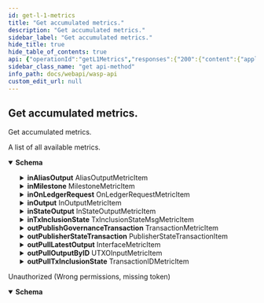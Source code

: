 ```yaml
---
id: get-l-1-metrics
title: "Get accumulated metrics."
description: "Get accumulated metrics."
sidebar_label: "Get accumulated metrics."
hide_title: true
hide_table_of_contents: true
api: {"operationId":"getL1Metrics","responses":{"200":{"content":{"application/json":{"schema":{"example":{"outPublishGovernanceTransaction":{"lastMessage":{"txId":"txId"},"messages":1,"timestamp":"2000-01-23T04:56:07.000+00:00"},"outPublisherStateTransaction":{"lastMessage":{"stateIndex":1,"txId":"txId"},"messages":1,"timestamp":"2000-01-23T04:56:07.000+00:00"},"inTxInclusionState":{"lastMessage":{"txId":"txId","state":"state"},"messages":1,"timestamp":"2000-01-23T04:56:07.000+00:00"},"inOnLedgerRequest":{"lastMessage":{"output":{"outputType":0,"raw":"raw"},"outputId":"outputId","raw":"raw","id":"id"},"messages":1,"timestamp":"2000-01-23T04:56:07.000+00:00"},"inOutput":{"lastMessage":{"output":{"outputType":0,"raw":"raw"},"outputId":"outputId"},"messages":1,"timestamp":"2000-01-23T04:56:07.000+00:00"},"inMilestone":{"lastMessage":{"milestoneId":"milestoneId","index":0,"timestamp":0},"messages":1,"timestamp":"2000-01-23T04:56:07.000+00:00"},"inAliasOutput":{"lastMessage":{"outputType":0,"raw":"raw"},"messages":1,"timestamp":"2000-01-23T04:56:07.000+00:00"},"inStateOutput":{"lastMessage":{"output":{"outputType":0,"raw":"raw"},"outputId":"outputId"},"messages":1,"timestamp":"2000-01-23T04:56:07.000+00:00"},"outPullTxInclusionState":{"lastMessage":{"txId":"txId"},"messages":1,"timestamp":"2000-01-23T04:56:07.000+00:00"},"registeredChainIDs":["registeredChainIDs","registeredChainIDs"],"outPullLatestOutput":{"lastMessage":"lastMessage","messages":1,"timestamp":"2000-01-23T04:56:07.000+00:00"},"outPullOutputByID":{"lastMessage":{"outputId":"outputId"},"messages":1,"timestamp":"2000-01-23T04:56:07.000+00:00"}},"properties":{"inAliasOutput":{"example":{"lastMessage":{"outputType":0,"raw":"raw"},"messages":1,"timestamp":"2000-01-23T04:56:07.000+00:00"},"properties":{"lastMessage":{"example":{"outputType":0,"raw":"raw"},"properties":{"outputType":{"description":"The output type","format":"int32","type":"integer","xml":{"name":"OutputType"}},"raw":{"description":"The raw data of the output (Hex)","format":"string","type":"string","xml":{"name":"Raw"}}},"required":["outputType","raw"],"type":"object","xml":{"name":"Output"}},"messages":{"format":"int32","minimum":1,"type":"integer","xml":{"name":"Messages"}},"timestamp":{"format":"date-time","type":"string","xml":{"name":"Timestamp"}}},"required":["lastMessage","messages","timestamp"],"type":"object","xml":{"name":"AliasOutputMetricItem"}},"inMilestone":{"example":{"lastMessage":{"milestoneId":"milestoneId","index":0,"timestamp":0},"messages":1,"timestamp":"2000-01-23T04:56:07.000+00:00"},"properties":{"lastMessage":{"example":{"milestoneId":"milestoneId","index":0,"timestamp":0},"properties":{"index":{"format":"int32","minimum":0,"type":"integer","xml":{"name":"Index"}},"milestoneId":{"format":"string","type":"string","xml":{"name":"MilestoneID"}},"timestamp":{"format":"int32","minimum":0,"type":"integer","xml":{"name":"Timestamp"}}},"type":"object","xml":{"name":"MilestoneInfo"}},"messages":{"format":"int32","minimum":1,"type":"integer","xml":{"name":"Messages"}},"timestamp":{"format":"date-time","type":"string","xml":{"name":"Timestamp"}}},"required":["lastMessage","messages","timestamp"],"type":"object","xml":{"name":"MilestoneMetricItem"}},"inOnLedgerRequest":{"example":{"lastMessage":{"output":{"outputType":0,"raw":"raw"},"outputId":"outputId","raw":"raw","id":"id"},"messages":1,"timestamp":"2000-01-23T04:56:07.000+00:00"},"properties":{"lastMessage":{"example":{"output":{"outputType":0,"raw":"raw"},"outputId":"outputId","raw":"raw","id":"id"},"properties":{"id":{"description":"The request ID","format":"string","type":"string","xml":{"name":"ID"}},"output":{"example":{"outputType":0,"raw":"raw"},"properties":{"outputType":{"description":"The output type","format":"int32","type":"integer","xml":{"name":"OutputType"}},"raw":{"description":"The raw data of the output (Hex)","format":"string","type":"string","xml":{"name":"Raw"}}},"required":["outputType","raw"],"type":"object","xml":{"name":"Output"}},"outputId":{"description":"The output ID","format":"string","type":"string","xml":{"name":"OutputID"}},"raw":{"description":"The raw data of the request (Hex)","format":"string","type":"string","xml":{"name":"Raw"}}},"required":["id","output","outputId","raw"],"type":"object","xml":{"name":"OnLedgerRequest"}},"messages":{"format":"int32","minimum":1,"type":"integer","xml":{"name":"Messages"}},"timestamp":{"format":"date-time","type":"string","xml":{"name":"Timestamp"}}},"required":["lastMessage","messages","timestamp"],"type":"object","xml":{"name":"OnLedgerRequestMetricItem"}},"inOutput":{"example":{"lastMessage":{"output":{"outputType":0,"raw":"raw"},"outputId":"outputId"},"messages":1,"timestamp":"2000-01-23T04:56:07.000+00:00"},"properties":{"lastMessage":{"example":{"output":{"outputType":0,"raw":"raw"},"outputId":"outputId"},"properties":{"output":{"example":{"outputType":0,"raw":"raw"},"properties":{"outputType":{"description":"The output type","format":"int32","type":"integer","xml":{"name":"OutputType"}},"raw":{"description":"The raw data of the output (Hex)","format":"string","type":"string","xml":{"name":"Raw"}}},"required":["outputType","raw"],"type":"object","xml":{"name":"Output"}},"outputId":{"description":"The output ID","format":"string","type":"string","xml":{"name":"OutputID"}}},"required":["output","outputId"],"type":"object","xml":{"name":"InOutput"}},"messages":{"format":"int32","minimum":1,"type":"integer","xml":{"name":"Messages"}},"timestamp":{"format":"date-time","type":"string","xml":{"name":"Timestamp"}}},"required":["lastMessage","messages","timestamp"],"type":"object","xml":{"name":"InOutputMetricItem"}},"inStateOutput":{"example":{"lastMessage":{"output":{"outputType":0,"raw":"raw"},"outputId":"outputId"},"messages":1,"timestamp":"2000-01-23T04:56:07.000+00:00"},"properties":{"lastMessage":{"example":{"output":{"outputType":0,"raw":"raw"},"outputId":"outputId"},"properties":{"output":{"example":{"outputType":0,"raw":"raw"},"properties":{"outputType":{"description":"The output type","format":"int32","type":"integer","xml":{"name":"OutputType"}},"raw":{"description":"The raw data of the output (Hex)","format":"string","type":"string","xml":{"name":"Raw"}}},"required":["outputType","raw"],"type":"object","xml":{"name":"Output"}},"outputId":{"description":"The output ID","format":"string","type":"string","xml":{"name":"OutputID"}}},"required":["output","outputId"],"type":"object","xml":{"name":"InStateOutput"}},"messages":{"format":"int32","minimum":1,"type":"integer","xml":{"name":"Messages"}},"timestamp":{"format":"date-time","type":"string","xml":{"name":"Timestamp"}}},"required":["lastMessage","messages","timestamp"],"type":"object","xml":{"name":"InStateOutputMetricItem"}},"inTxInclusionState":{"example":{"lastMessage":{"txId":"txId","state":"state"},"messages":1,"timestamp":"2000-01-23T04:56:07.000+00:00"},"properties":{"lastMessage":{"example":{"txId":"txId","state":"state"},"properties":{"state":{"description":"The inclusion state","format":"string","type":"string","xml":{"name":"State"}},"txId":{"description":"The transaction ID","format":"string","type":"string","xml":{"name":"TransactionID"}}},"required":["state","txId"],"type":"object","xml":{"name":"TxInclusionStateMsg"}},"messages":{"format":"int32","minimum":1,"type":"integer","xml":{"name":"Messages"}},"timestamp":{"format":"date-time","type":"string","xml":{"name":"Timestamp"}}},"required":["lastMessage","messages","timestamp"],"type":"object","xml":{"name":"TxInclusionStateMsgMetricItem"}},"outPublishGovernanceTransaction":{"example":{"lastMessage":{"txId":"txId"},"messages":1,"timestamp":"2000-01-23T04:56:07.000+00:00"},"properties":{"lastMessage":{"example":{"txId":"txId"},"properties":{"txId":{"description":"The transaction ID","format":"string","type":"string","xml":{"name":"TransactionID"}}},"required":["txId"],"type":"object","xml":{"name":"Transaction"}},"messages":{"format":"int32","minimum":1,"type":"integer","xml":{"name":"Messages"}},"timestamp":{"format":"date-time","type":"string","xml":{"name":"Timestamp"}}},"required":["lastMessage","messages","timestamp"],"type":"object","xml":{"name":"TransactionMetricItem"}},"outPublisherStateTransaction":{"example":{"lastMessage":{"stateIndex":1,"txId":"txId"},"messages":1,"timestamp":"2000-01-23T04:56:07.000+00:00"},"properties":{"lastMessage":{"example":{"stateIndex":1,"txId":"txId"},"properties":{"stateIndex":{"description":"The state index","format":"int32","minimum":1,"type":"integer","xml":{"name":"StateIndex"}},"txId":{"description":"The transaction ID","format":"string","type":"string","xml":{"name":"TransactionID"}}},"required":["stateIndex","txId"],"type":"object","xml":{"name":"StateTransaction"}},"messages":{"format":"int32","minimum":1,"type":"integer","xml":{"name":"Messages"}},"timestamp":{"format":"date-time","type":"string","xml":{"name":"Timestamp"}}},"required":["lastMessage","messages","timestamp"],"type":"object","xml":{"name":"PublisherStateTransactionItem"}},"outPullLatestOutput":{"example":{"lastMessage":"lastMessage","messages":1,"timestamp":"2000-01-23T04:56:07.000+00:00"},"properties":{"lastMessage":{"format":"string","type":"string","xml":{"name":"LastMessage"}},"messages":{"format":"int32","minimum":1,"type":"integer","xml":{"name":"Messages"}},"timestamp":{"format":"date-time","type":"string","xml":{"name":"Timestamp"}}},"required":["lastMessage","messages","timestamp"],"type":"object","xml":{"name":"InterfaceMetricItem"}},"outPullOutputByID":{"example":{"lastMessage":{"outputId":"outputId"},"messages":1,"timestamp":"2000-01-23T04:56:07.000+00:00"},"properties":{"lastMessage":{"example":{"outputId":"outputId"},"properties":{"outputId":{"description":"The output ID","format":"string","type":"string","xml":{"name":"OutputID"}}},"required":["outputId"],"type":"object","xml":{"name":"OutputID"}},"messages":{"format":"int32","minimum":1,"type":"integer","xml":{"name":"Messages"}},"timestamp":{"format":"date-time","type":"string","xml":{"name":"Timestamp"}}},"required":["lastMessage","messages","timestamp"],"type":"object","xml":{"name":"UTXOInputMetricItem"}},"outPullTxInclusionState":{"example":{"lastMessage":{"txId":"txId"},"messages":1,"timestamp":"2000-01-23T04:56:07.000+00:00"},"properties":{"lastMessage":{"example":{"txId":"txId"},"properties":{"txId":{"description":"The transaction ID","format":"string","type":"string","xml":{"name":"TransactionID"}}},"required":["txId"],"type":"object","xml":{"name":"Transaction"}},"messages":{"format":"int32","minimum":1,"type":"integer","xml":{"name":"Messages"}},"timestamp":{"format":"date-time","type":"string","xml":{"name":"Timestamp"}}},"required":["lastMessage","messages","timestamp"],"type":"object","xml":{"name":"TransactionIDMetricItem"}},"registeredChainIDs":{"items":{"format":"string","type":"string"},"type":"array","xml":{"name":"RegisteredChainIDs","wrapped":true}}},"required":["inAliasOutput","inMilestone","inOnLedgerRequest","inOutput","inStateOutput","inTxInclusionState","outPublishGovernanceTransaction","outPublisherStateTransaction","outPullLatestOutput","outPullOutputByID","outPullTxInclusionState","registeredChainIDs"],"type":"object","xml":{"name":"ChainMetrics"}}}},"description":"A list of all available metrics."},"401":{"content":{"application/json":{"schema":{"properties":{"error":{"format":"string","type":"string","xml":{"name":"Error"}},"missingPermission":{"format":"string","type":"string","xml":{"name":"MissingPermission"}}},"required":["error","missingPermission"],"type":"object","xml":{"name":"ValidationError"}}}},"description":"Unauthorized (Wrong permissions, missing token)"}},"security":[{"Authorization":[]}],"tags":["metrics"],"description":"Get accumulated metrics.","method":"get","path":"/metrics/l1","servers":[{"url":"/"}],"securitySchemes":{"Authorization":{"description":"JWT Token","in":"header","name":"Authorization","type":"apiKey"}},"info":{"description":"REST API for the Wasp node","title":"Wasp API","version":"0"},"postman":{"name":"Get accumulated metrics.","description":{"type":"text/plain"},"url":{"path":["metrics","l1"],"host":["{{baseUrl}}"],"query":[],"variable":[]},"header":[{"key":"Accept","value":"application/json"}],"method":"GET","auth":{"type":"apikey","apikey":[{"type":"any","value":"Authorization","key":"key"},{"type":"any","value":"<API Key>","key":"value"},{"type":"any","value":"header","key":"in"}]}}}
sidebar_class_name: "get api-method"
info_path: docs/webapi/wasp-api
custom_edit_url: null
---
```



## Get accumulated metrics.



Get accumulated metrics.

<div><ApiTabs><TabItem label={"200"} value={"200"}><div>

A list of all available metrics.

</div><div><MimeTabs schemaType={"response"}><TabItem label={"application/json"} value={"application/json"}><SchemaTabs><TabItem label={"Schema"} value={"Schema"}><details style={{}} data-collapsed={false} open={true}><summary style={{"textAlign":"left"}}><strong>Schema</strong></summary><div style={{"textAlign":"left","marginLeft":"1rem"}}></div><ul style={{"marginLeft":"1rem"}}><SchemaItem collapsible={true} className={"schemaItem"}><details style={{}}><summary style={{}}><strong>inAliasOutput</strong><span style={{"opacity":"0.6"}}> AliasOutputMetricItem</span></summary><div style={{"marginLeft":"1rem"}}><SchemaItem collapsible={true} className={"schemaItem"}><details style={{}}><summary style={{}}><strong>lastMessage</strong><span style={{"opacity":"0.6"}}> Output</span></summary><div style={{"marginLeft":"1rem"}}><SchemaItem collapsible={false} name={"outputType"} required={false} schemaName={"int32"} qualifierMessage={undefined} schema={{"description":"The output type","format":"int32","type":"integer","xml":{"name":"OutputType"}}}></SchemaItem><SchemaItem collapsible={false} name={"raw"} required={false} schemaName={"string"} qualifierMessage={undefined} schema={{"description":"The raw data of the output (Hex)","format":"string","type":"string","xml":{"name":"Raw"}}}></SchemaItem></div></details></SchemaItem><SchemaItem collapsible={false} name={"messages"} required={false} schemaName={"int32"} qualifierMessage={"**Possible values:** `>= 1`"} schema={{"format":"int32","minimum":1,"type":"integer","xml":{"name":"Messages"}}}></SchemaItem><SchemaItem collapsible={false} name={"timestamp"} required={false} schemaName={"date-time"} qualifierMessage={undefined} schema={{"format":"date-time","type":"string","xml":{"name":"Timestamp"}}}></SchemaItem></div></details></SchemaItem><SchemaItem collapsible={true} className={"schemaItem"}><details style={{}}><summary style={{}}><strong>inMilestone</strong><span style={{"opacity":"0.6"}}> MilestoneMetricItem</span></summary><div style={{"marginLeft":"1rem"}}><SchemaItem collapsible={true} className={"schemaItem"}><details style={{}}><summary style={{}}><strong>lastMessage</strong><span style={{"opacity":"0.6"}}> MilestoneInfo</span></summary><div style={{"marginLeft":"1rem"}}><SchemaItem collapsible={false} name={"index"} required={false} schemaName={"int32"} qualifierMessage={undefined} schema={{"format":"int32","minimum":0,"type":"integer","xml":{"name":"Index"}}}></SchemaItem><SchemaItem collapsible={false} name={"milestoneId"} required={false} schemaName={"string"} qualifierMessage={undefined} schema={{"format":"string","type":"string","xml":{"name":"MilestoneID"}}}></SchemaItem><SchemaItem collapsible={false} name={"timestamp"} required={false} schemaName={"int32"} qualifierMessage={undefined} schema={{"format":"int32","minimum":0,"type":"integer","xml":{"name":"Timestamp"}}}></SchemaItem></div></details></SchemaItem><SchemaItem collapsible={false} name={"messages"} required={false} schemaName={"int32"} qualifierMessage={"**Possible values:** `>= 1`"} schema={{"format":"int32","minimum":1,"type":"integer","xml":{"name":"Messages"}}}></SchemaItem><SchemaItem collapsible={false} name={"timestamp"} required={false} schemaName={"date-time"} qualifierMessage={undefined} schema={{"format":"date-time","type":"string","xml":{"name":"Timestamp"}}}></SchemaItem></div></details></SchemaItem><SchemaItem collapsible={true} className={"schemaItem"}><details style={{}}><summary style={{}}><strong>inOnLedgerRequest</strong><span style={{"opacity":"0.6"}}> OnLedgerRequestMetricItem</span></summary><div style={{"marginLeft":"1rem"}}><SchemaItem collapsible={true} className={"schemaItem"}><details style={{}}><summary style={{}}><strong>lastMessage</strong><span style={{"opacity":"0.6"}}> OnLedgerRequest</span></summary><div style={{"marginLeft":"1rem"}}><SchemaItem collapsible={false} name={"id"} required={false} schemaName={"string"} qualifierMessage={undefined} schema={{"description":"The request ID","format":"string","type":"string","xml":{"name":"ID"}}}></SchemaItem><SchemaItem collapsible={true} className={"schemaItem"}><details style={{}}><summary style={{}}><strong>output</strong><span style={{"opacity":"0.6"}}> Output</span></summary><div style={{"marginLeft":"1rem"}}><SchemaItem collapsible={false} name={"outputType"} required={false} schemaName={"int32"} qualifierMessage={undefined} schema={{"description":"The output type","format":"int32","type":"integer","xml":{"name":"OutputType"}}}></SchemaItem><SchemaItem collapsible={false} name={"raw"} required={false} schemaName={"string"} qualifierMessage={undefined} schema={{"description":"The raw data of the output (Hex)","format":"string","type":"string","xml":{"name":"Raw"}}}></SchemaItem></div></details></SchemaItem><SchemaItem collapsible={false} name={"outputId"} required={false} schemaName={"string"} qualifierMessage={undefined} schema={{"description":"The output ID","format":"string","type":"string","xml":{"name":"OutputID"}}}></SchemaItem><SchemaItem collapsible={false} name={"raw"} required={false} schemaName={"string"} qualifierMessage={undefined} schema={{"description":"The raw data of the request (Hex)","format":"string","type":"string","xml":{"name":"Raw"}}}></SchemaItem></div></details></SchemaItem><SchemaItem collapsible={false} name={"messages"} required={false} schemaName={"int32"} qualifierMessage={"**Possible values:** `>= 1`"} schema={{"format":"int32","minimum":1,"type":"integer","xml":{"name":"Messages"}}}></SchemaItem><SchemaItem collapsible={false} name={"timestamp"} required={false} schemaName={"date-time"} qualifierMessage={undefined} schema={{"format":"date-time","type":"string","xml":{"name":"Timestamp"}}}></SchemaItem></div></details></SchemaItem><SchemaItem collapsible={true} className={"schemaItem"}><details style={{}}><summary style={{}}><strong>inOutput</strong><span style={{"opacity":"0.6"}}> InOutputMetricItem</span></summary><div style={{"marginLeft":"1rem"}}><SchemaItem collapsible={true} className={"schemaItem"}><details style={{}}><summary style={{}}><strong>lastMessage</strong><span style={{"opacity":"0.6"}}> InOutput</span></summary><div style={{"marginLeft":"1rem"}}><SchemaItem collapsible={true} className={"schemaItem"}><details style={{}}><summary style={{}}><strong>output</strong><span style={{"opacity":"0.6"}}> Output</span></summary><div style={{"marginLeft":"1rem"}}><SchemaItem collapsible={false} name={"outputType"} required={false} schemaName={"int32"} qualifierMessage={undefined} schema={{"description":"The output type","format":"int32","type":"integer","xml":{"name":"OutputType"}}}></SchemaItem><SchemaItem collapsible={false} name={"raw"} required={false} schemaName={"string"} qualifierMessage={undefined} schema={{"description":"The raw data of the output (Hex)","format":"string","type":"string","xml":{"name":"Raw"}}}></SchemaItem></div></details></SchemaItem><SchemaItem collapsible={false} name={"outputId"} required={false} schemaName={"string"} qualifierMessage={undefined} schema={{"description":"The output ID","format":"string","type":"string","xml":{"name":"OutputID"}}}></SchemaItem></div></details></SchemaItem><SchemaItem collapsible={false} name={"messages"} required={false} schemaName={"int32"} qualifierMessage={"**Possible values:** `>= 1`"} schema={{"format":"int32","minimum":1,"type":"integer","xml":{"name":"Messages"}}}></SchemaItem><SchemaItem collapsible={false} name={"timestamp"} required={false} schemaName={"date-time"} qualifierMessage={undefined} schema={{"format":"date-time","type":"string","xml":{"name":"Timestamp"}}}></SchemaItem></div></details></SchemaItem><SchemaItem collapsible={true} className={"schemaItem"}><details style={{}}><summary style={{}}><strong>inStateOutput</strong><span style={{"opacity":"0.6"}}> InStateOutputMetricItem</span></summary><div style={{"marginLeft":"1rem"}}><SchemaItem collapsible={true} className={"schemaItem"}><details style={{}}><summary style={{}}><strong>lastMessage</strong><span style={{"opacity":"0.6"}}> InStateOutput</span></summary><div style={{"marginLeft":"1rem"}}><SchemaItem collapsible={true} className={"schemaItem"}><details style={{}}><summary style={{}}><strong>output</strong><span style={{"opacity":"0.6"}}> Output</span></summary><div style={{"marginLeft":"1rem"}}><SchemaItem collapsible={false} name={"outputType"} required={false} schemaName={"int32"} qualifierMessage={undefined} schema={{"description":"The output type","format":"int32","type":"integer","xml":{"name":"OutputType"}}}></SchemaItem><SchemaItem collapsible={false} name={"raw"} required={false} schemaName={"string"} qualifierMessage={undefined} schema={{"description":"The raw data of the output (Hex)","format":"string","type":"string","xml":{"name":"Raw"}}}></SchemaItem></div></details></SchemaItem><SchemaItem collapsible={false} name={"outputId"} required={false} schemaName={"string"} qualifierMessage={undefined} schema={{"description":"The output ID","format":"string","type":"string","xml":{"name":"OutputID"}}}></SchemaItem></div></details></SchemaItem><SchemaItem collapsible={false} name={"messages"} required={false} schemaName={"int32"} qualifierMessage={"**Possible values:** `>= 1`"} schema={{"format":"int32","minimum":1,"type":"integer","xml":{"name":"Messages"}}}></SchemaItem><SchemaItem collapsible={false} name={"timestamp"} required={false} schemaName={"date-time"} qualifierMessage={undefined} schema={{"format":"date-time","type":"string","xml":{"name":"Timestamp"}}}></SchemaItem></div></details></SchemaItem><SchemaItem collapsible={true} className={"schemaItem"}><details style={{}}><summary style={{}}><strong>inTxInclusionState</strong><span style={{"opacity":"0.6"}}> TxInclusionStateMsgMetricItem</span></summary><div style={{"marginLeft":"1rem"}}><SchemaItem collapsible={true} className={"schemaItem"}><details style={{}}><summary style={{}}><strong>lastMessage</strong><span style={{"opacity":"0.6"}}> TxInclusionStateMsg</span></summary><div style={{"marginLeft":"1rem"}}><SchemaItem collapsible={false} name={"state"} required={false} schemaName={"string"} qualifierMessage={undefined} schema={{"description":"The inclusion state","format":"string","type":"string","xml":{"name":"State"}}}></SchemaItem><SchemaItem collapsible={false} name={"txId"} required={false} schemaName={"string"} qualifierMessage={undefined} schema={{"description":"The transaction ID","format":"string","type":"string","xml":{"name":"TransactionID"}}}></SchemaItem></div></details></SchemaItem><SchemaItem collapsible={false} name={"messages"} required={false} schemaName={"int32"} qualifierMessage={"**Possible values:** `>= 1`"} schema={{"format":"int32","minimum":1,"type":"integer","xml":{"name":"Messages"}}}></SchemaItem><SchemaItem collapsible={false} name={"timestamp"} required={false} schemaName={"date-time"} qualifierMessage={undefined} schema={{"format":"date-time","type":"string","xml":{"name":"Timestamp"}}}></SchemaItem></div></details></SchemaItem><SchemaItem collapsible={true} className={"schemaItem"}><details style={{}}><summary style={{}}><strong>outPublishGovernanceTransaction</strong><span style={{"opacity":"0.6"}}> TransactionMetricItem</span></summary><div style={{"marginLeft":"1rem"}}><SchemaItem collapsible={true} className={"schemaItem"}><details style={{}}><summary style={{}}><strong>lastMessage</strong><span style={{"opacity":"0.6"}}> Transaction</span></summary><div style={{"marginLeft":"1rem"}}><SchemaItem collapsible={false} name={"txId"} required={false} schemaName={"string"} qualifierMessage={undefined} schema={{"description":"The transaction ID","format":"string","type":"string","xml":{"name":"TransactionID"}}}></SchemaItem></div></details></SchemaItem><SchemaItem collapsible={false} name={"messages"} required={false} schemaName={"int32"} qualifierMessage={"**Possible values:** `>= 1`"} schema={{"format":"int32","minimum":1,"type":"integer","xml":{"name":"Messages"}}}></SchemaItem><SchemaItem collapsible={false} name={"timestamp"} required={false} schemaName={"date-time"} qualifierMessage={undefined} schema={{"format":"date-time","type":"string","xml":{"name":"Timestamp"}}}></SchemaItem></div></details></SchemaItem><SchemaItem collapsible={true} className={"schemaItem"}><details style={{}}><summary style={{}}><strong>outPublisherStateTransaction</strong><span style={{"opacity":"0.6"}}> PublisherStateTransactionItem</span></summary><div style={{"marginLeft":"1rem"}}><SchemaItem collapsible={true} className={"schemaItem"}><details style={{}}><summary style={{}}><strong>lastMessage</strong><span style={{"opacity":"0.6"}}> StateTransaction</span></summary><div style={{"marginLeft":"1rem"}}><SchemaItem collapsible={false} name={"stateIndex"} required={false} schemaName={"int32"} qualifierMessage={"**Possible values:** `>= 1`"} schema={{"description":"The state index","format":"int32","minimum":1,"type":"integer","xml":{"name":"StateIndex"}}}></SchemaItem><SchemaItem collapsible={false} name={"txId"} required={false} schemaName={"string"} qualifierMessage={undefined} schema={{"description":"The transaction ID","format":"string","type":"string","xml":{"name":"TransactionID"}}}></SchemaItem></div></details></SchemaItem><SchemaItem collapsible={false} name={"messages"} required={false} schemaName={"int32"} qualifierMessage={"**Possible values:** `>= 1`"} schema={{"format":"int32","minimum":1,"type":"integer","xml":{"name":"Messages"}}}></SchemaItem><SchemaItem collapsible={false} name={"timestamp"} required={false} schemaName={"date-time"} qualifierMessage={undefined} schema={{"format":"date-time","type":"string","xml":{"name":"Timestamp"}}}></SchemaItem></div></details></SchemaItem><SchemaItem collapsible={true} className={"schemaItem"}><details style={{}}><summary style={{}}><strong>outPullLatestOutput</strong><span style={{"opacity":"0.6"}}> InterfaceMetricItem</span></summary><div style={{"marginLeft":"1rem"}}><SchemaItem collapsible={false} name={"lastMessage"} required={false} schemaName={"string"} qualifierMessage={undefined} schema={{"format":"string","type":"string","xml":{"name":"LastMessage"}}}></SchemaItem><SchemaItem collapsible={false} name={"messages"} required={false} schemaName={"int32"} qualifierMessage={"**Possible values:** `>= 1`"} schema={{"format":"int32","minimum":1,"type":"integer","xml":{"name":"Messages"}}}></SchemaItem><SchemaItem collapsible={false} name={"timestamp"} required={false} schemaName={"date-time"} qualifierMessage={undefined} schema={{"format":"date-time","type":"string","xml":{"name":"Timestamp"}}}></SchemaItem></div></details></SchemaItem><SchemaItem collapsible={true} className={"schemaItem"}><details style={{}}><summary style={{}}><strong>outPullOutputByID</strong><span style={{"opacity":"0.6"}}> UTXOInputMetricItem</span></summary><div style={{"marginLeft":"1rem"}}><SchemaItem collapsible={true} className={"schemaItem"}><details style={{}}><summary style={{}}><strong>lastMessage</strong><span style={{"opacity":"0.6"}}> OutputID</span></summary><div style={{"marginLeft":"1rem"}}><SchemaItem collapsible={false} name={"outputId"} required={false} schemaName={"string"} qualifierMessage={undefined} schema={{"description":"The output ID","format":"string","type":"string","xml":{"name":"OutputID"}}}></SchemaItem></div></details></SchemaItem><SchemaItem collapsible={false} name={"messages"} required={false} schemaName={"int32"} qualifierMessage={"**Possible values:** `>= 1`"} schema={{"format":"int32","minimum":1,"type":"integer","xml":{"name":"Messages"}}}></SchemaItem><SchemaItem collapsible={false} name={"timestamp"} required={false} schemaName={"date-time"} qualifierMessage={undefined} schema={{"format":"date-time","type":"string","xml":{"name":"Timestamp"}}}></SchemaItem></div></details></SchemaItem><SchemaItem collapsible={true} className={"schemaItem"}><details style={{}}><summary style={{}}><strong>outPullTxInclusionState</strong><span style={{"opacity":"0.6"}}> TransactionIDMetricItem</span></summary><div style={{"marginLeft":"1rem"}}><SchemaItem collapsible={true} className={"schemaItem"}><details style={{}}><summary style={{}}><strong>lastMessage</strong><span style={{"opacity":"0.6"}}> Transaction</span></summary><div style={{"marginLeft":"1rem"}}><SchemaItem collapsible={false} name={"txId"} required={false} schemaName={"string"} qualifierMessage={undefined} schema={{"description":"The transaction ID","format":"string","type":"string","xml":{"name":"TransactionID"}}}></SchemaItem></div></details></SchemaItem><SchemaItem collapsible={false} name={"messages"} required={false} schemaName={"int32"} qualifierMessage={"**Possible values:** `>= 1`"} schema={{"format":"int32","minimum":1,"type":"integer","xml":{"name":"Messages"}}}></SchemaItem><SchemaItem collapsible={false} name={"timestamp"} required={false} schemaName={"date-time"} qualifierMessage={undefined} schema={{"format":"date-time","type":"string","xml":{"name":"Timestamp"}}}></SchemaItem></div></details></SchemaItem><SchemaItem collapsible={false} name={"registeredChainIDs"} required={false} schemaName={"string[]"} qualifierMessage={undefined} schema={{"items":{"format":"string","type":"string"},"type":"array","xml":{"name":"RegisteredChainIDs","wrapped":true}}}></SchemaItem></ul></details></TabItem><TabItem label={"Example (from schema)"} value={"Example (from schema)"}><ResponseSamples responseExample={"{\n  \"outPublishGovernanceTransaction\": {\n    \"lastMessage\": {\n      \"txId\": \"txId\"\n    },\n    \"messages\": 1,\n    \"timestamp\": \"2000-01-23T04:56:07.000+00:00\"\n  },\n  \"outPublisherStateTransaction\": {\n    \"lastMessage\": {\n      \"stateIndex\": 1,\n      \"txId\": \"txId\"\n    },\n    \"messages\": 1,\n    \"timestamp\": \"2000-01-23T04:56:07.000+00:00\"\n  },\n  \"inTxInclusionState\": {\n    \"lastMessage\": {\n      \"txId\": \"txId\",\n      \"state\": \"state\"\n    },\n    \"messages\": 1,\n    \"timestamp\": \"2000-01-23T04:56:07.000+00:00\"\n  },\n  \"inOnLedgerRequest\": {\n    \"lastMessage\": {\n      \"output\": {\n        \"outputType\": 0,\n        \"raw\": \"raw\"\n      },\n      \"outputId\": \"outputId\",\n      \"raw\": \"raw\",\n      \"id\": \"id\"\n    },\n    \"messages\": 1,\n    \"timestamp\": \"2000-01-23T04:56:07.000+00:00\"\n  },\n  \"inOutput\": {\n    \"lastMessage\": {\n      \"output\": {\n        \"outputType\": 0,\n        \"raw\": \"raw\"\n      },\n      \"outputId\": \"outputId\"\n    },\n    \"messages\": 1,\n    \"timestamp\": \"2000-01-23T04:56:07.000+00:00\"\n  },\n  \"inMilestone\": {\n    \"lastMessage\": {\n      \"milestoneId\": \"milestoneId\",\n      \"index\": 0,\n      \"timestamp\": 0\n    },\n    \"messages\": 1,\n    \"timestamp\": \"2000-01-23T04:56:07.000+00:00\"\n  },\n  \"inAliasOutput\": {\n    \"lastMessage\": {\n      \"outputType\": 0,\n      \"raw\": \"raw\"\n    },\n    \"messages\": 1,\n    \"timestamp\": \"2000-01-23T04:56:07.000+00:00\"\n  },\n  \"inStateOutput\": {\n    \"lastMessage\": {\n      \"output\": {\n        \"outputType\": 0,\n        \"raw\": \"raw\"\n      },\n      \"outputId\": \"outputId\"\n    },\n    \"messages\": 1,\n    \"timestamp\": \"2000-01-23T04:56:07.000+00:00\"\n  },\n  \"outPullTxInclusionState\": {\n    \"lastMessage\": {\n      \"txId\": \"txId\"\n    },\n    \"messages\": 1,\n    \"timestamp\": \"2000-01-23T04:56:07.000+00:00\"\n  },\n  \"registeredChainIDs\": [\n    \"registeredChainIDs\",\n    \"registeredChainIDs\"\n  ],\n  \"outPullLatestOutput\": {\n    \"lastMessage\": \"lastMessage\",\n    \"messages\": 1,\n    \"timestamp\": \"2000-01-23T04:56:07.000+00:00\"\n  },\n  \"outPullOutputByID\": {\n    \"lastMessage\": {\n      \"outputId\": \"outputId\"\n    },\n    \"messages\": 1,\n    \"timestamp\": \"2000-01-23T04:56:07.000+00:00\"\n  }\n}"} language={"json"}></ResponseSamples></TabItem></SchemaTabs></TabItem></MimeTabs></div></TabItem><TabItem label={"401"} value={"401"}><div>

Unauthorized (Wrong permissions, missing token)

</div><div><MimeTabs schemaType={"response"}><TabItem label={"application/json"} value={"application/json"}><SchemaTabs><TabItem label={"Schema"} value={"Schema"}><details style={{}} data-collapsed={false} open={true}><summary style={{"textAlign":"left"}}><strong>Schema</strong></summary><div style={{"textAlign":"left","marginLeft":"1rem"}}></div><ul style={{"marginLeft":"1rem"}}><SchemaItem collapsible={false} name={"error"} required={false} schemaName={"string"} qualifierMessage={undefined} schema={{"format":"string","type":"string","xml":{"name":"Error"}}}></SchemaItem><SchemaItem collapsible={false} name={"missingPermission"} required={false} schemaName={"string"} qualifierMessage={undefined} schema={{"format":"string","type":"string","xml":{"name":"MissingPermission"}}}></SchemaItem></ul></details></TabItem><TabItem label={"Example (from schema)"} value={"Example (from schema)"}><ResponseSamples responseExample={"{\n  \"error\": \"string\",\n  \"missingPermission\": \"string\"\n}"} language={"json"}></ResponseSamples></TabItem></SchemaTabs></TabItem></MimeTabs></div></TabItem></ApiTabs></div>
      